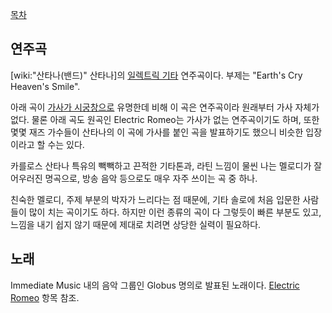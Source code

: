 [[목차]]
== 연주곡 ==
{{{#!html
<iframe width="420" height="315" src="//www.youtube.com/embed/Ot6pSrKT1oc" frameborder="0" allowfullscreen></iframe>
}}}

[wiki:"산타나(밴드)" 산타나]의 [[일렉트릭 기타]] 연주곡이다. 부제는 "Earth's Cry Heaven's Smile".

아래 곡이 [[가사가 시궁창]]으로 유명한데 비해 이 곡은 연주곡이라 원래부터 가사 자체가 없다. 물론 아래 곡도 원곡인 Electric Romeo는 가사가 없는 연주곡이기도 하며, 또한 몇몇 재즈 가수들이 산타나의 이 곡에 가사를 붙인 곡을 발표하기도 했으니 비슷한 입장이라고 할 수는 있다.

카를로스 산타나 특유의 빽빽하고 끈적한 기타톤과, 라틴 느낌이 물씬 나는 멜로디가 잘 어우러진 명곡으로, 방송 음악 등으로도 매우 자주 쓰이는 곡 중 하나.

친숙한 멜로디, 주제 부분의 박자가 느리다는 점 때문에, 기타 솔로에 처음 입문한 사람들이 많이 치는 곡이기도 하다. 하지만 이런 종류의 곡이 다 그렇듯이 빠른 부분도 있고, 느낌을 내기 쉽지 않기 때문에 제대로 치려면 상당한 실력이 필요하다.

== 노래 ==
Immediate Music 내의 음악 그룹인 Globus 명의로 발표된 노래이다. [[Electric Romeo]] 항목 참조.
